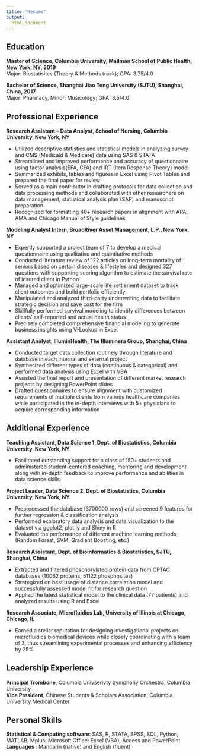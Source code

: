 ```yaml
---
title: "Resume"
output:
  html_document
---
```


## Education

**Master of Science, Columbia University, Mailman School of Public Health, New York, NY, 2019**   
Major: Biostatisitcs (Theory & Methods track); GPA: 3.75/4.0  

**Bachelor of Science, Shanghai Jiao Tong University (SJTU), Shanghai, China, 2017**  
Major: Pharmacy, Minor: Musicology; GPA: 3.5/4.0  
  
  
## Professional Experience 

**Research Assistant – Data Analyst, School of Nursing, Columbia University, New York, NY**  
  
* Utilized descriptive statistics and statistical models in analyzing survey and CMS (Medicaid & Medicare) data using SAS & STATA
* Streamlined and improved performance and accuracy of questionnaire using factor analysis(EFA, CFA) and IRT (Item Response Theory) model
* Summarized exhibits, tables and figures in Excel using Pivot Tables and prepared the final paper for review
* Served as a main contributor in drafting protocols for data collection and data processing methods and collaborated with other researchers on data management, statistical analysis plan (SAP) and manuscript preparation  
* Recognized for formatting 40+ research papers in alignment with APA, AMA and Chicago Manual of Style guidelines
  
**Modeling Analyst Intern, BroadRiver Asset Management, L.P., New York, NY**  

* Expertly supported a project team of 7 to develop a medical questionnaire using qualitative and quantitative methods
* Conducted literature review of 122 articles on long-term mortality of seniors based on certain diseases & lifestyles and designed 327 questions with supporting scoring algorithm to estimate the survival rate of insured client in Python
* Managed and optimized large-scale life settlement dataset to track client outcomes and build portfolio efficiently
* Manipulated and analyzed third-party underwriting data to facilitate strategic decision and save cost for the firm  
* Skillfully performed survival modeling to identify differences between clients’ self-reported and actual health status  
* Precisely completed comprehensive financial modeling to generate business insights using V-Lookup in Excel
  
**Assistant Analyst, IlluminHealth, The Illuminera Group, Shanghai, China**  
  
* Conducted target data collection routinely through literature and database in each internal and external project  
* Synthesized different types of data (continuous & categorical) and performed data analysis using Excel with VBA  
* Assisted the final report and presentation of different market research projects by designing PowerPoint slides
* Drafted questionnaires to ensure alignment with customized requirements of multiple clients from various healthcare companies while participated in the in-depth interviews with 5+ physicians to acquire corresponding information

## Additional Experience

**Teaching Assistant, Data Science 1, Dept. of Biostatistics, Columbia University, New York, NY**  
  
* Facilitated outstanding support for a class of 150+ students and administered student-centered coaching, mentoring and development along with in-depth feedback to improve performance and abilities in data science skills
  
**Project Leader, Data Science 2, Dept. of Biostatistics, Columbia University, New York, NY**  
  
* Preprocessed the database (3700000 rows) and screened 9 features for further regression & classification analysis
* Performed exploratory data analysis and data visualization to the dataset via ggplot2, plot.ly and Shiny in R
* Evaluated the performance of different machine learning methods (Random Forest, SVM, Gradient Boosting, etc.)  

**Research Assistant, Dept. of Bioinformatics & Biostatistics, SJTU, Shanghai, China**  
  
* Extracted and filtered phosphorylated protein data from CPTAC databases (10062 proteins, 51122 phosphosites)
* Strategized on best usage of distance correlation model and successfully assessed model fit for research question
* Applied the latest statistical model to the clinical data (77 patients) and analyzed results using R and Excel  

**Research Associate, Microfluidics Lab, University of Illinois at Chicago, Chicago, IL**  
  
* Earned a stellar reputation for designing investigational projects on microfluidics biomedical devices while closely coordinating with a team of 3, thus streamlining experimental processes and enhancing efficiency by 25%

## Leadership Experience

**Principal Trombone**, Columbia Univserivty Symphony Orchestra, Columbia University  
**Vice President**, Chinese Students & Scholars Association, Columbia University Medical Center 

## Personal Skills  

**Statistical & Computing software**: SAS, R, STATA, SPSS, SQL, Python, MATLAB, Mplus, Microsoft Office: Excel (VBA), Access and PowerPoint  
**Languages** : Mandarin (native) and English (fluent)



